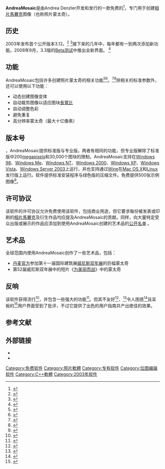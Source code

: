 {{Infobox software
| name = AndreaMosaic
| logo =
| screenshot = 
| caption = 
| developer = Andrea Denzler
| latest release version = AndreaMosaic 3.37
| latest release date = {{release date and age|2017|03|12}}
| latest preview version = AndreaMosaic 3.37.5 Beta
| latest preview date = {{release date and age|2018|05|31}}
| programming language = [[C++|C++]]、[[汇编语言|汇编语言]]
| operating system = [[Microsoft_Windows|Microsoft Windows]]、[[Mac_OS_X|Mac OS X]]、[[Linux|Linux]]
| language = 英语、俄语、西班牙语、法语、意大利语、荷兰语、中文、德语
| genre = {{tsl|en|Graphic art software|图像艺术软件}}
| license = [http://www.andreaplanet.com/andreamosaic/download/ 允许个人或商业用途免费使用的专有软件]
| website = http://www.andreaplanet.com/andreamosaic/
}}'''AndreaMosaic'''是由Andrea Denzler开发和发行的一款免费的{{tsl|en|Graphic art software|图形艺术软件}}<ref name="PCWorld2">{{Cite web|title=Editor's Review of AndreaMosaic|url=http://www.pcworld.com/downloads/file/fid,71424-order,4-page,1/description.html|accessdate=2008-10-12|date=2008-05-28|publisher=PCWorld|archiveurl=https://web.archive.org/web/20081024233930/http://www.pcworld.com/downloads/file/fid%2C71424-order%2C4-page%2C1/description.html|archivedate=2008-10-24|dead-url=no}}</ref>，专门用于创建[[相片馬賽克|相片馬賽克]]图像（也称照片蒙太奇）。

== 历史 ==
2003年发布首个公开版本3.12。<ref>{{Cite web|title=WayBackMachine: AndreaMosaic|url=http://andreaplanet.com/andreamosaic/|accessdate=2016-07-03|date=2003-07-02|publisher=web.archive.org|archiveurl=https://web.archive.org/web/20030702122443/http://andreaplanet.com/andreamosaic/|archivedate=2003-07-02|dead-url=no}}</ref> <ref>{{Cite web|title=How-To: Make your own photo mosaics|url=https://www.engadget.com/2004/10/19/how-to-make-your-own-photo-mosaics/|accessdate=2008-10-12|date=2004-10-19|publisher=engadget|archiveurl=https://web.archive.org/web/20081006134825/http://www.engadget.com/2004/10/19/how-to-make-your-own-photo-mosaics/|archivedate=2008-10-06|dead-url=no}}</ref>接下来的几年中，每年都有一到两次添加新功能。2008年9月，3.3版的[[软件测试|Beta测试]]中推出全新界面。 <ref name="RevisionHistory">{{Cite web|title=Andrew Mosaic download and history|url=http://www.andreaplanet.com/andreamosaic/download/|accessdate=2008-12-06|archiveurl=https://web.archive.org/web/20081207121520/http://www.andreaplanet.com/andreamosaic/download/|archivedate=2008-12-07|dead-url=no}}</ref>

== 功能 ==
AndreaMosaic包括许多创建照片蒙太奇的相关功能<ref name="Gadget">{{Cite web|title=Gadget Guy Review: Andrea Mosaic|url=http://www.channel3000.com/technology/14697599/detail.html|accessdate=2008-10-12|date=2007-11-26|publisher=WISCTV/Channel 3000|archiveurl=https://web.archive.org/web/20081024223757/http://www.channel3000.com/technology/14697599/detail.html|archivedate=2008-10-24|dead-url=no}}</ref><ref name="PCWorld1">{{Cite web|title=Make Artistic Mosaics With Your Photos|url=http://www.pcworld.com/article/146559/make_artistic_mosaics_with_your_photos.html|accessdate=2008-10-13|date=2008-06-09|publisher=PCWorld|archiveurl=https://web.archive.org/web/20081006024816/http://www.pcworld.com/article/146559/make_artistic_mosaics_with_your_photos.html|archivedate=2008-10-06|dead-url=no}}</ref>。<ref name="PCWorld2">{{Cite web|title=Editor's Review of AndreaMosaic|url=http://www.pcworld.com/downloads/file/fid,71424-order,4-page,1/description.html|accessdate=2008-10-12|date=2008-05-28|publisher=PCWorld|archiveurl=https://web.archive.org/web/20081024233930/http://www.pcworld.com/downloads/file/fid%2C71424-order%2C4-page%2C1/description.html|archivedate=24 October 2008}}</ref><ref name="PCMag">{{Cite web|title=Video Clip — Create a Photo Mosaic|url=https://www.pcmag.com/article2/0,2817,2192496,00.asp|accessdate=2008-10-13|date=2005-10-05|publisher=PC Magazine|archiveurl=https://web.archive.org/web/20081025050148/http://www.pcmag.com/article2/0%2C2817%2C2192496%2C00.asp|archivedate=2008-10-25|dead-url=no}}</ref>除相关的标准参数外，还可以使用以下功能：

* 动态创建图像变体
* 自动裁剪图像以适应图块[[長寬比|長寬比]]
* 自动调整色彩
* 避免重复
* 高分辨率蒙太奇（最大十亿像素）

== 版本号 ==
{{As of|June 2009|alt=As of version 3.32}}，AndreaMosaic提供标准版与专业版。两者有相同的功能，但专业版解除了标准版中200[[像素|megapixels]]和30,000个图块的限制。AndreaMosaic支持在[[Windows_98|Windows 98]]、[[Windows_Me|Windows Me]]、[[Windows_NT|Windows NT]]、[[Windows_2000|Windows 2000]]、[[Windows_XP|Windows XP]]、[[Windows_Vista|Windows Vista]]、[[Windows_Server_2003|Windows Server 2003]]上运行，并也支持通过[[Wine|Wine]]在[[MacOS|Mac OS X]]和[[Linux|Linux]]发行版上运行。软件提供标准安装程序与绿色版的压缩文件。免费提供500张示例图像<ref name="Softonic">{{Cite web|title=Create beautiful mosaics from your own pictures|url=http://andreamosaic.en.softonic.com|accessdate=2008-10-12|date=2007-10-25|publisher=Softonic.com|archiveurl=https://web.archive.org/web/20080919172029/http://andreamosaic.en.softonic.com/|archivedate=2008-09-19|dead-url=no}}</ref>。

== 许可协议 ==
该软件的许可协议允许免费使用该软件，包括商业用途，但它要求每份被发表或印刷的[[相片馬賽克|相片馬賽克]]及衍生作品均应提及AndreaMosaic的贡献。同样，向大量特定受众出版或展示的作品应添加到使用AndreaMosaic创建的艺术品的[http://www.andreaplanet.com/andreamosaic/artworks/ 公开名单] {{Wayback|url=http://www.andreaplanet.com/andreamosaic/artworks/ |date=20200720011429 }}。

== 艺术品 ==
全球范围内使用AndreaMosaic创作了一些艺术品，包括：

* [https://web.archive.org/web/20081022165521/http://www.dac.dk/visEmneside.asp?artikelID=4392 丹麦官方]参加第十一届国际建筑展[[威尼斯双年展|威尼斯双年展]]的巨幅蒙太奇
* 第52届威尼斯双年展中的短片《[https://web.archive.org/web/20100519125312/http://www.kaius.it/fightforbeauty/ 为美丽而战]》中的蒙太奇

== 反响 ==
该软件获得流行<ref>{{Cite book|title=Flickr Hacks: Tips & Tools for Sharing Photos Online|authorlink=Paul Bausch, Jim Bumgardner|last=Caterina Fake|year=2006|publisher=O'Reilly|isbn=978-0-596-10245-6|pages=335|url=https://books.google.com/books?id=WLx95OWUMYkC|access-date=2020-09-28|archive-date=2014-01-03|archive-url=https://web.archive.org/web/20140103151904/http://books.google.com/books?id=WLx95OWUMYkC|dead-url=no}}</ref>，并包含一些强大的功能<ref name="Gadget">{{Cite web|title=Gadget Guy Review: Andrea Mosaic|url=http://www.channel3000.com/technology/14697599/detail.html|accessdate=2008-10-12|date=2007-11-26|publisher=WISCTV/Channel 3000|archiveurl=https://web.archive.org/web/20081024223757/http://www.channel3000.com/technology/14697599/detail.html|archivedate=24 October 2008}}</ref>。但其不友好<ref name="PCWorld2">{{Cite web|title=Editor's Review of AndreaMosaic|url=http://www.pcworld.com/downloads/file/fid,71424-order,4-page,1/description.html|accessdate=2008-10-12|date=2008-05-28|publisher=PCWorld|archiveurl=https://web.archive.org/web/20081024233930/http://www.pcworld.com/downloads/file/fid%2C71424-order%2C4-page%2C1/description.html|archivedate=24 October 2008}}</ref>、<ref name="PCWorld1">{{Cite web|title=Make Artistic Mosaics With Your Photos|url=http://www.pcworld.com/article/146559/make_artistic_mosaics_with_your_photos.html|accessdate=2008-10-13|date=2008-06-09|publisher=PCWorld|archiveurl=https://web.archive.org/web/20081006024816/http://www.pcworld.com/article/146559/make_artistic_mosaics_with_your_photos.html|archivedate=6 October 2008}}</ref>令人困惑<ref name="PCWorld2">{{Cite web|title=Editor's Review of AndreaMosaic|url=http://www.pcworld.com/downloads/file/fid,71424-order,4-page,1/description.html|accessdate=2008-10-12|date=2008-05-28|publisher=PCWorld|archiveurl=https://web.archive.org/web/20081024233930/http://www.pcworld.com/downloads/file/fid%2C71424-order%2C4-page%2C1/description.html|archivedate=24 October 2008}}</ref>且呆板的<ref name="Softonic">{{Cite web|title=Create beautiful mosaics from your own pictures|url=http://andreamosaic.en.softonic.com|accessdate=2008-10-12|date=2007-10-25|publisher=Softonic.com|archiveurl=https://web.archive.org/web/20080919172029/http://andreamosaic.en.softonic.com/|archivedate=19 September 2008}}</ref>用户界面受到了批评，不过它提供了出色的用户指南并产出绝佳的效果。 

== 参考文献 ==
{{Reflist}}

== 外部链接 ==

* {{官网|http://www.andreaplanet.com/andreamosaic}}
* {{Cite web|title=AndreaMosaic CNET Editor's Review|url=http://download.cnet.com/AndreaMosaic/3000-2192_4-10889016.html|accessdate=November 12, 2011|author=Rosenblatt|date=May 31, 2009|first=Seth|work=CNET.com|publisher=CBS Interactive|archive-date=2018-04-05|archive-url=https://web.archive.org/web/20180405194359/http://download.cnet.com/AndreaMosaic/3000-2192_4-10889016.html|dead-url=no}}

[[Category:免费软件|Category:免费软件]]
[[Category:照片軟體|Category:照片軟體]]
[[Category:专有软件|Category:专有软件]]
[[Category:位图编辑软件|Category:位图编辑软件]]
[[Category:C++軟體|Category:C++軟體]]
[[Category:2003年软件|Category:2003年软件]]